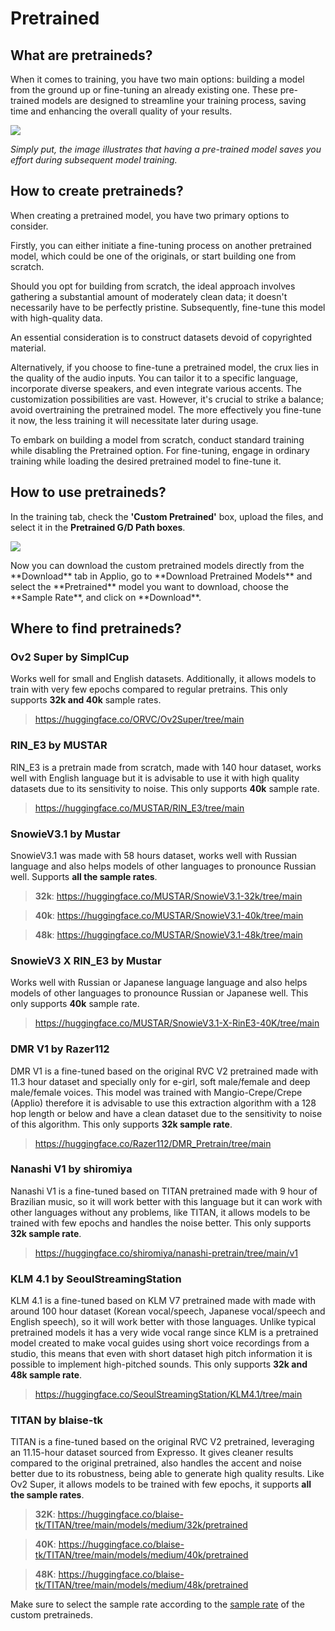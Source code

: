 
# Pretrained

## What are pretraineds?

When it comes to training, you have two main options: building a model from the ground up or fine-tuning an already existing one. These pre-trained models are designed to streamline your training process, saving time and enhancing the overall quality of your results.

![](/Pretrained.png)

_Simply put, the image illustrates that having a pre-trained model saves you effort during subsequent model training._

## How to create pretraineds?

When creating a pretrained model, you have two primary options to consider.

Firstly, you can either initiate a fine-tuning process on another pretrained model, which could be one of the originals, or start building one from scratch.

Should you opt for building from scratch, the ideal approach involves gathering a substantial amount of moderately clean data; it doesn't necessarily have to be perfectly pristine. Subsequently, fine-tune this model with high-quality data.

An essential consideration is to construct datasets devoid of copyrighted material.

Alternatively, if you choose to fine-tune a pretrained model, the crux lies in the quality of the audio inputs. You can tailor it to a specific language, incorporate diverse speakers, and even integrate various accents. The customization possibilities are vast. However, it's crucial to strike a balance; avoid overtraining the pretrained model. The more effectively you fine-tune it now, the less training it will necessitate later during usage.

To embark on building a model from scratch, conduct standard training while disabling the Pretrained option. For fine-tuning, engage in ordinary training while loading the desired pretrained model to fine-tune it.

## How to use pretraineds?

In the training tab, check the **'Custom Pretrained'** box, upload the files, and select it in the **Pretrained G/D Path boxes**.

![](/Load-Pretrained.png)

<Callout type="info" emoji="ℹ️">
 Now you can download the custom pretrained models directly from the **Download** tab in Applio, go to **Download Pretrained Models** and select the **Pretrained** model you want to download, choose the **Sample Rate**, and click on **Download**.
</Callout>

## Where to find pretraineds?

### Ov2 Super by SimplCup

Works well for small and English datasets. Additionally, it allows models to train with very few epochs compared to regular pretrains. This only supports **32k and 40k** sample rates.

> https://huggingface.co/ORVC/Ov2Super/tree/main

### RIN_E3 by MUSTAR

RIN_E3 is a pretrain made from scratch, made with 140 hour dataset, works well with English language but it is advisable to use it with high quality datasets due to its sensitivity to noise. This only supports **40k** sample rate.

> https://huggingface.co/MUSTAR/RIN_E3/tree/main

### SnowieV3.1 by Mustar

SnowieV3.1 was made with 58 hours dataset, works well with Russian language and also helps models of other languages to pronounce Russian well. Supports **all the sample rates**.

> **32k**: https://huggingface.co/MUSTAR/SnowieV3.1-32k/tree/main

> **40k**: https://huggingface.co/MUSTAR/SnowieV3.1-40k/tree/main

> **48k**: https://huggingface.co/MUSTAR/SnowieV3.1-48k/tree/main

### SnowieV3 X RIN_E3 by Mustar

Works well with Russian or Japanese language language and also helps models of other languages to pronounce Russian or Japanese well. This only supports **40k** sample rate.

> https://huggingface.co/MUSTAR/SnowieV3.1-X-RinE3-40K/tree/main

### DMR V1 by Razer112

DMR V1 is a fine-tuned based on the original RVC V2 pretrained made with 11.3 hour dataset and specially only for e-girl, soft male/female and deep male/female voices. This model was trained with Mangio-Crepe/Crepe (Applio) therefore it is advisable to use this extraction algorithm with a 128 hop length or below and have a clean dataset due to the sensitivity to noise of this algorithm. This only supports **32k sample rate**.

> https://huggingface.co/Razer112/DMR_Pretrain/tree/main

### Nanashi V1 by shiromiya

Nanashi V1 is a fine-tuned based on TITAN pretrained made with 9 hour of Brazilian music, so it will work better with this language but it can work with other languages without any problems, like TITAN, it allows models to be trained with few epochs and handles the noise better. This only supports **32k sample rate**.

> https://huggingface.co/shiromiya/nanashi-pretrain/tree/main/v1

### KLM 4.1 by SeoulStreamingStation

KLM 4.1 is a fine-tuned based on KLM V7 pretrained made with made with around 100 hour dataset (Korean vocal/speech, Japanese vocal/speech and English speech), so it will work better with those languages. Unlike typical pretrained models it has a very wide vocal range since KLM is a pretrained model created to make vocal guides using short voice recordings from a studio, this means that even with short dataset high pitch information it is possible to implement high-pitched sounds. This only supports **32k and 48k sample rate**.

> https://huggingface.co/SeoulStreamingStation/KLM4.1/tree/main

### TITAN by blaise-tk

TITAN is a fine-tuned based on the original RVC V2 pretrained, leveraging an 11.15-hour dataset sourced from Expresso. It gives cleaner results compared to the original pretrained, also handles the accent and noise better due to its robustness, being able to generate high quality results. Like Ov2 Super, it allows models to be trained with few epochs, it supports **all the sample rates**.

> **32K**: https://huggingface.co/blaise-tk/TITAN/tree/main/models/medium/32k/pretrained

> **40K**: https://huggingface.co/blaise-tk/TITAN/tree/main/models/medium/40k/pretrained

> **48K**: https://huggingface.co/blaise-tk/TITAN/tree/main/models/medium/48k/pretrained

Make sure to select the sample rate according to the [sample rate](/getting-started/audio-analizer) of the custom pretraineds.